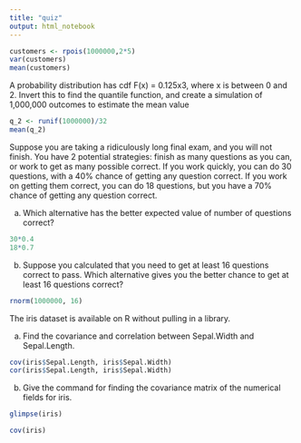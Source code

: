 ```yaml
---
title: "quiz"
output: html_notebook
---
```


```r
customers <- rpois(1000000,2*5)
var(customers)
mean(customers)
```



A probability distribution has cdf F(x) = 0.125x3, where x is between 0 and 2.  Invert this to find the quantile function, and create a simulation of 1,000,000 outcomes to estimate the mean value

```r
q_2 <- runif(1000000)/32
mean(q_2)
```



Suppose you are taking a ridiculously long final exam, and you will not finish.  You have 2 potential strategies: finish as many questions as you can, or work to get as many possible correct.  If you work quickly, you can do 30 questions, with a 40% chance of getting any question correct.  If you work on getting them correct, you can do 18 questions, but you have a 70% chance of getting any question correct.

(a) Which alternative has the better expected value of number of questions correct?
```r
30*0.4
18*0.7
```

(b) Suppose you calculated that you need to get at least 16 questions correct to pass.  Which alternative gives you the better chance to get at least 16 questions correct?

```r
rnorm(1000000, 16)
```




The iris dataset is available on R without pulling in a library.

(a) Find the covariance and correlation between Sepal.Width and Sepal.Length.
```r
cov(iris$Sepal.Length, iris$Sepal.Width)
cor(iris$Sepal.Length, iris$Sepal.Width)

```

(b) Give the command for finding the covariance matrix of the numerical fields for iris.
```r
glimpse(iris)

cov(iris)
```







